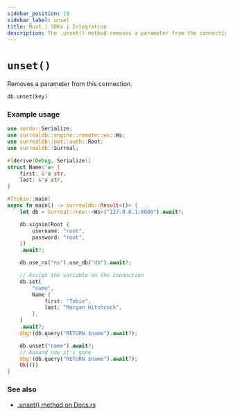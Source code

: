 ```yaml
---
sidebar_position: 19
sidebar_label: unset
title: Rust | SDKs | Integration
description: The .unset() method removes a parameter from the connection.
---
```


# `unset()`

Removes a parameter from this connection.

```rust title="Method Syntax"
db.unset(key)
```

### Example usage

```rust
use serde::Serialize;
use surrealdb::engine::remote::ws::Ws;
use surrealdb::opt::auth::Root;
use surrealdb::Surreal;

#[derive(Debug, Serialize)]
struct Name<'a> {
    first: &'a str,
    last: &'a str,
}

#[tokio::main]
async fn main() -> surrealdb::Result<()> {
    let db = Surreal::new::<Ws>("127.0.0.1:8000").await?;

    db.signin(Root {
        username: "root",
        password: "root",
    })
    .await?;

    db.use_ns("ns").use_db("db").await?;

    // Assign the variable on the connection
    db.set(
        "name",
        Name {
            first: "Tobie",
            last: "Morgan Hitchcock",
        },
    )
    .await?;
    dbg!(db.query("RETURN $name").await?);

    db.unset("name").await?;
    // Aaaand now it's gone
    dbg!(db.query("RETURN $name").await?);
    Ok(())
}
```

### See also

* [.unset() method on Docs.rs](https://docs.rs/surrealdb/latest/surrealdb/struct.Surreal.html#method.unset)
